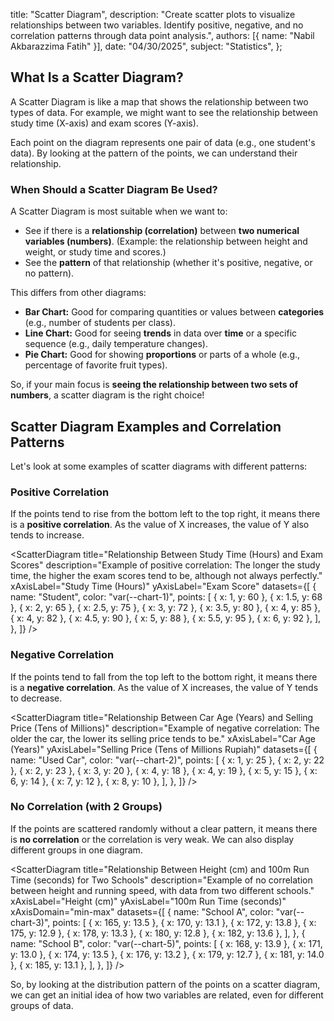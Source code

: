 
  title: "Scatter Diagram",
  description: "Create scatter plots to visualize relationships between two variables. Identify positive, negative, and no correlation patterns through data point analysis.",
  authors: [{ name: "Nabil Akbarazzima Fatih" }],
  date: "04/30/2025",
  subject: "Statistics",
};

## What Is a Scatter Diagram?

A Scatter Diagram is like a map that shows the relationship between two types of data. For example, we might want to see the relationship between study time (X-axis) and exam scores (Y-axis).

Each point on the diagram represents one pair of data (e.g., one student's data). By looking at the pattern of the points, we can understand their relationship.

### When Should a Scatter Diagram Be Used?

A Scatter Diagram is most suitable when we want to:

- See if there is a **relationship (correlation)** between **two numerical variables (numbers)**. (Example: the relationship between height and weight, or study time and scores.)
- See the **pattern** of that relationship (whether it's positive, negative, or no pattern).

This differs from other diagrams:

- **Bar Chart:** Good for comparing quantities or values between **categories** (e.g., number of students per class).
- **Line Chart:** Good for seeing **trends** in data over **time** or a specific sequence (e.g., daily temperature changes).
- **Pie Chart:** Good for showing **proportions** or parts of a whole (e.g., percentage of favorite fruit types).

So, if your main focus is **seeing the relationship between two sets of numbers**, a scatter diagram is the right choice!

## Scatter Diagram Examples and Correlation Patterns

Let's look at some examples of scatter diagrams with different patterns:

### Positive Correlation

If the points tend to rise from the bottom left to the top right, it means there is a **positive correlation**. As the value of X increases, the value of Y also tends to increase.

<ScatterDiagram
  title="Relationship Between Study Time (Hours) and Exam Scores"
  description="Example of positive correlation: The longer the study time, the higher the exam scores tend to be, although not always perfectly."
  xAxisLabel="Study Time (Hours)"
  yAxisLabel="Exam Score"
  datasets={[
    {
      name: "Student",
      color: "var(--chart-1)",
      points: [
        { x: 1, y: 60 },
        { x: 1.5, y: 68 },
        { x: 2, y: 65 },
        { x: 2.5, y: 75 },
        { x: 3, y: 72 },
        { x: 3.5, y: 80 },
        { x: 4, y: 85 },
        { x: 4, y: 82 },
        { x: 4.5, y: 90 },
        { x: 5, y: 88 },
        { x: 5.5, y: 95 },
        { x: 6, y: 92 },
      ],
    },
  ]}
/>

### Negative Correlation

If the points tend to fall from the top left to the bottom right, it means there is a **negative correlation**. As the value of X increases, the value of Y tends to decrease.

<ScatterDiagram
  title="Relationship Between Car Age (Years) and Selling Price (Tens of Millions)"
  description="Example of negative correlation: The older the car, the lower its selling price tends to be."
  xAxisLabel="Car Age (Years)"
  yAxisLabel="Selling Price (Tens of Millions Rupiah)"
  datasets={[
    {
      name: "Used Car",
      color: "var(--chart-2)",
      points: [
        { x: 1, y: 25 },
        { x: 2, y: 22 },
        { x: 2, y: 23 },
        { x: 3, y: 20 },
        { x: 4, y: 18 },
        { x: 4, y: 19 },
        { x: 5, y: 15 },
        { x: 6, y: 14 },
        { x: 7, y: 12 },
        { x: 8, y: 10 },
      ],
    },
  ]}
/>

### No Correlation (with 2 Groups)

If the points are scattered randomly without a clear pattern, it means there is **no correlation** or the correlation is very weak. We can also display different groups in one diagram.

<ScatterDiagram
  title="Relationship Between Height (cm) and 100m Run Time (seconds) for Two Schools"
  description="Example of no correlation between height and running speed, with data from two different schools."
  xAxisLabel="Height (cm)"
  yAxisLabel="100m Run Time (seconds)"
  xAxisDomain="min-max"
  datasets={[
    {
      name: "School A",
      color: "var(--chart-3)",
      points: [
        { x: 165, y: 13.5 },
        { x: 170, y: 13.1 },
        { x: 172, y: 13.8 },
        { x: 175, y: 12.9 },
        { x: 178, y: 13.3 },
        { x: 180, y: 12.8 },
        { x: 182, y: 13.6 },
      ],
    },
    {
      name: "School B",
      color: "var(--chart-5)",
      points: [
        { x: 168, y: 13.9 },
        { x: 171, y: 13.0 },
        { x: 174, y: 13.5 },
        { x: 176, y: 13.2 },
        { x: 179, y: 12.7 },
        { x: 181, y: 14.0 },
        { x: 185, y: 13.1 },
      ],
    },
  ]}
/>

So, by looking at the distribution pattern of the points on a scatter diagram, we can get an initial idea of how two variables are related, even for different groups of data.
